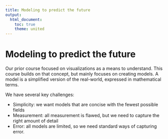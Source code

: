```yaml
---
title: Modeling to predict the future
output: 
  html_document:
    toc: true
    theme: united
---
```


# Modeling to predict the future

Our prior course focused on visualizations as a means to understand. This course builds on that concept, but mainly focuses on creating models. A model is a simplified version of the real-world, expressed in mathematical terms.

We have several key challenges:

- Simplicity: we want models that are concise with the fewest possible fields
- Measurement: all measurement is flawed, but we need to capture the right amount of detail
- Error: all models are limited, so we need standard ways of capturing error.

